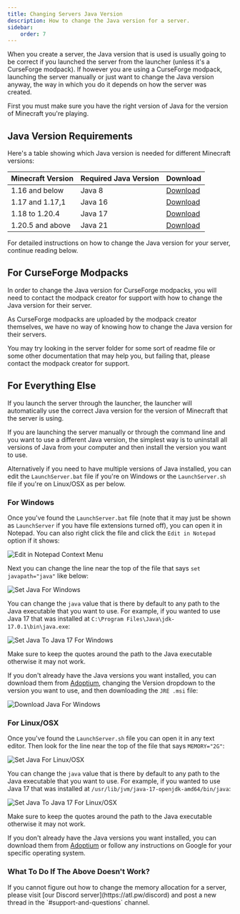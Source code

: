 ```yaml
---
title: Changing Servers Java Version
description: How to change the Java version for a server.
sidebar:
    order: 7
---
```



When you create a server, the Java version that is used is usually going to be correct if you launched the server from
the launcher (unless it's a CurseForge modpack). If however you are using a CurseForge modpack, launching the server
manually or just want to change the Java version anyway, the way in which you do it depends on how the server was
created.

First you must make sure you have the right version of Java for the version of Minecraft you're playing.

## Java Version Requirements

Here's a table showing which Java version is needed for different Minecraft versions:

| Minecraft Version | Required Java Version | Download |
|------------------|----------------------|----------|
| 1.16 and below | Java 8 | [Download](https://adoptium.net/temurin/releases/?package=jre&version=8) |
| 1.17 and 1.17,1 | Java 16 | [Download](https://adoptium.net/temurin/archive/?version=16) |
| 1.18 to 1.20.4 | Java 17 | [Download](https://adoptium.net/temurin/releases/?package=jre&version=17) |
| 1.20.5 and above | Java 21 | [Download](https://adoptium.net/temurin/releases/?package=jre&version=21) |

For detailed instructions on how to change the Java version for your server, continue reading below.

## For CurseForge Modpacks

In order to change the Java version for CurseForge modpacks, you will need to contact the modpack creator for support
with how to change the Java version for their server.

As CurseForge modpacks are uploaded by the modpack creator themselves, we have no way of knowing how to change the
Java version for their servers.

You may try looking in the server folder for some sort of readme file or some other documentation that may help you,
but failing that, please contact the modpack creator for support.

## For Everything Else

If you launch the server through the launcher, the launcher will automatically use the correct Java version for the
version of Minecraft that the server is using.

If you are launching the server manually or through the command line and you want to use a different Java version, the
simplest way is to uninstall all versions of Java from your computer and then install the version you want to use.

Alternatively if you need to have multiple versions of Java installed, you can edit the `LaunchServer.bat` file if
you're on Windows or the `LaunchServer.sh` file if you're on Linux/OSX as per below.

### For Windows

Once you've found the `LaunchServer.bat` file (note that it may just be shown as `LaunchServer` if you have file
extensions turned off), you can open it in Notepad. You can also right click the file and click the `Edit in Notepad`
option if it shows:

![Edit in Notepad Context Menu](@assets/common/edit-in-notepad-context-menu.png)

Next you can change the line near the top of the file that says `set javapath="java"` like below:

![Set Java For Windows](@assets/guides/changing-servers-java-version/launchserver-set-javapath.png)

You can change the `java` value that is there by default to any path to the Java executable that you want to use. For
example, if you wanted to use Java 17 that was installed at `C:\Program Files\Java\jdk-17.0.1\bin\java.exe`:

![Set Java To Java 17 For Windows](@assets/guides/changing-servers-java-version/launchserver-set-javapath-changed.png)

<Aside type="caution" title="Do Not Remove The Quotes">
Make sure to keep the quotes around the path to the Java executable otherwise it may not work.
</Aside>

If you don't already have the Java versions you want installed, you can download them from
[Adoptium](https://adoptium.net/temurin/releases/?arch=x64&os=windows), changing the Version dropdown to the version you
want to use, and then downloading the `JRE .msi` file:

![Download Java For Windows](@assets/guides/changing-servers-java-version/download-adoptium-jre.png)

### For Linux/OSX

Once you've found the `LaunchServer.sh` file you can open it in any text editor. Then look for the line near the top of
the file that says `MEMORY="2G"`:

![Set Java For Linux/OSX](@assets/guides/changing-servers-java-version/launchserver-linux-set-javapath.png)

You can change the `java` value that is there by default to any path to the Java executable that you want to use. For
example, if you wanted to use Java 17 that was installed at `/usr/lib/jvm/java-17-openjdk-amd64/bin/java`:

![Set Java To Java 17 For Linux/OSX](@assets/guides/changing-servers-java-version/launchserver-linux-set-javapath-changed.png)

<Aside type="caution" title="Do Not Remove The Quotes">
Make sure to keep the quotes around the path to the Java executable otherwise it may not work.
</Aside>

If you don't already have the Java versions you want installed, you can download them from
[Adoptium](https://adoptium.net/temurin/releases/) or follow any instructions on Google for your specific operating
system.

### What To Do If The Above Doesn't Work?

<Aside type="caution" title="Where To Go For Help">
If you cannot figure out how to change the memory allocation for a server, please visit
[our Discord server](https://atl.pw/discord) and post a new thread in the `#support-and-questions` channel.
</Aside>